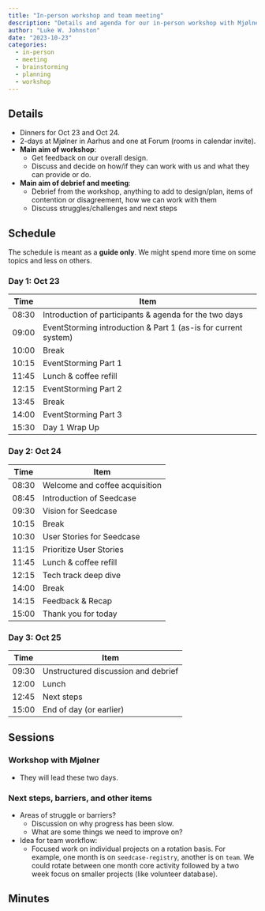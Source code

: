 ```yaml
---
title: "In-person workshop and team meeting"
description: "Details and agenda for our in-person workshop with Mjølner and our post-workshop debrief and meeting."
author: "Luke W. Johnston"
date: "2023-10-23"
categories:
  - in-person
  - meeting
  - brainstorming
  - planning
  - workshop
---
```


## Details

-   Dinners for Oct 23 and Oct 24.
-   2-days at Mjølner in Aarhus and one at Forum (rooms in calendar invite).
-   **Main aim of workshop**:
    -   Get feedback on our overall design.
    - Discuss and decide on how/if they can work with us and what they can provide or do.
-   **Main aim of debrief and meeting**:
    - Debrief from the workshop, anything to add to design/plan, items of contention or disagreement, how we can work with them
    - Discuss struggles/challenges and next steps

## Schedule

The schedule is meant as a **guide only**. We might spend more time on
some topics and less on others.

### Day 1: Oct 23

| Time  | Item                                           |
|-------|------------------------------------------------|
| 08:30 | Introduction of participants & agenda for the two days |
| 09:00 | EventStorming introduction & Part 1 (as-is for current system) |
| 10:00 | Break |
| 10:15 | EventStorming Part 1 |
| 11:45 | Lunch & coffee refill |
| 12:15 | EventStorming Part 2 |
| 13:45 | Break |
| 14:00 | EventStorming Part 3 |
| 15:30 | Day 1 Wrap Up |

### Day 2: Oct 24

| Time  | Item                                   |
|-------|----------------------------------------|
| 08:30 | Welcome and coffee acquisition |
| 08:45 | Introduction of Seedcase |
| 09:30 | Vision for Seedcase |
| 10:15 | Break |
| 10:30 | User Stories for Seedcase |
| 11:15 | Prioritize User Stories |
| 11:45 | Lunch & coffee refill |
| 12:15 | Tech track deep dive |
| 14:00 | Break |
| 14:15 | Feedback & Recap |
| 15:00 | Thank you for today |

### Day 3: Oct 25

| Time  | Item                                   |
|-------|----------------------------------------|
| 09:30 | Unstructured discussion and debrief |
| 12:00 | Lunch |
| 12:45 | Next steps |
| 15:00 | End of day (or earlier) |

## Sessions

### Workshop with Mjølner

- They will lead these two days.

### Next steps, barriers, and other items

-   Areas of struggle or barriers?
    - Discussion on why progress has been slow.
    - What are some things we need to improve on?
- Idea for team workflow: 
    - Focused work on individual projects on a rotation basis. For example, one month is on `seedcase-registry`, another is on `team`. We could rotate between one month core activity followed by a two week focus on smaller projects (like volunteer database).

## Minutes